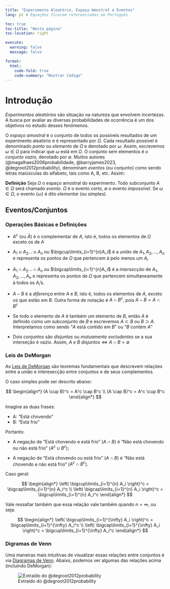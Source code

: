 ```yaml
---
title: "Experimento Aleatório, Espaço Amostral e Eventos"
lang: pt # Equações ficarem referenciadas em Português

toc: true
toc-title: "Nesta página"
toc-location: right

execute: 
  warning: false
  message: false

format:
  html:
    code-fold: true
    code-summary: "Mostrar Código"
---
```


# Introdução

*Experimentos aleatórios* são situação na natureza que envolvem incertezas. A busca por avaliar as diversas probabilidades de ocorrência é um dos objetivos no estudo desses fenômenos.

O *espaço amostral* é o conjunto de todos os possíveis resultados de um experimento aleatório e é representado por $\Omega$. Cada resultado possível é denominado *ponto* ou *elemento* de $\Omega$ e denotado por $\omega$. Assim, escrevemos $\omega \in \Omega$ para indicar que $\omega$ está em $\Omega$. O conjunto sem elementos é o *conjunto vazio*, denotado por $\emptyset$. Muitos autores (@magalhaes2006probabilidade, @barryjames2023, @degroot2012probability), denominam *eventos* (ou conjunto) como sendo letras maiúsculas do alfabeto, tais como A, B, etc. Assim:

**Definição** Seja $\Omega$ o espaço amostral do experimento. Todo subconjunto $A \in \Omega$ será chamado *evento*. $\Omega$ é o evento *certo*, $\emptyset$ o evento *impossível*. Se $\omega \in \Omega$, o evento $\{\omega\}$ é dito *elementar* (ou simples).

## Eventos/Conjuntos

### Operações Básicas e Definições

-   $A^c$ (ou $\bar{A}$) é o complementar de $A$, isto é, todos os elementos de $\Omega$ exceto os de $A$

-   $A_1 \cup A_2 ... \cup A_n$ ou $\bigcup\limits_{i=1}^{n}A_i$ é a *união* de $A_1, A_2, ..., A_n$ e representa os pontos de $\Omega$ que pertencem à pelo menos um $A_i$

-   $A_1 \cap A_2 ... \cap A_n$ ou $\bigcap\limits_{i=1}^{n}A_i$ é a *intersecção* de $A_1, A_2, ..., A_n$ e representa os pontos de $\Omega$ que pertencem simultaneamente à todos os $A_i$'s.

-   $A-B$ é a *diferença* entre $A$ e $B$, isto é, todos os elementos de $A$, exceto os que estão em $B$. Outra forma de notação é $A \cap B^c$, pois $A-B = A \cap B^c$

-   Se todo o elemento de $A$ é também um elemento de $B$, então $A$ é definido como um subconjunto de $B$ e escrevemos $A \subset B$ ou $B \supset A$. Interpretamos como sendo "$A$ está contido em $B$" ou "$B$ contém $A$"

-   Dois conjuntos são *disjuntos* ou *mutuamente excludentes* se a sua interseção é vazio. Assim, $A\ e\ B\ disjuntos \iff A \cap B = \emptyset$

### Leis de DeMorgan

As [Leis de DeMorgan](https://en.wikipedia.org/wiki/De_Morgan%27s_laws) são teoremas fundamentais que descrevem relações entre a união e interesecção entre conjuntos e de seus complementos.

O caso simples pode ser descrito abaixo:

$$
\begin{align*}
(A \cup B)^c = A^c \cap B^c \\
(A \cap B)^c = A^c \cup B^c
\end{align*}
$$

Imagine as duas frases:

-   A: "Está chovendo"
-   B: "Está frio"

Portanto:

-   A negação de "Está chovendo e está frio" ($A \cap B$) é "Não está chovendo ou não está frio" ($A^c \cup B^c$);

-   A negação de "Está chovendo ou está frio" ($A \cap B$) é "Não está chovendo e não está frio" ($A^c \cap B^c$).

Caso geral:

$$
\begin{align*}
\left( \bigcup\limits_{i=1}^{n} A_i \right)^c = \bigcap\limits_{i=1}^{n} A_i^c \\
\left( \bigcap\limits_{i=1}^{n} A_i \right)^c = \bigcup\limits_{i=1}^{n} A_i^c
\end{align*}
$$

Vale ressaltar também que essa relação vale também quando $n = \infty$, ou seja:

$$
\begin{align*}
\left( \bigcup\limits_{i=1}^{\infty} A_i \right)^c = \bigcap\limits_{i=1}^{\infty} A_i^c \\
\left( \bigcap\limits_{i=1}^{\infty} A_i \right)^c = \bigcup\limits_{i=1}^{\infty} A_i^c
\end{align*}
$$

### Digramas de Venn

Uma maneiras mais intuitivas de visualizar essas relações entre conjuntos é via [Diagramas de Venn](https://pt.wikipedia.org/wiki/Diagrama_de_Venn). Abaixo, podemos ver algumas das relações acima (incluindo DeMorgan):

![Extraído do @degroot2012probability](figs/venn.png)
